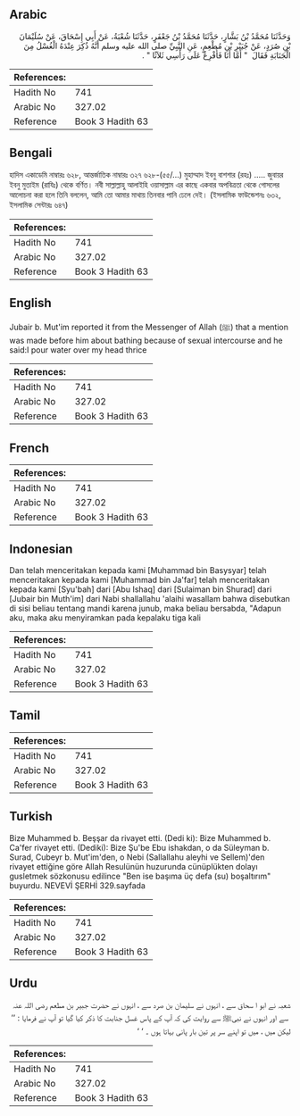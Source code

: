## Arabic


<div dir="rtl" lang="ar" style={{fontSize:'larger',backgroundColor:'#f8f9fa',padding:20}}>
وَحَدَّثَنَا مُحَمَّدُ بْنُ بَشَّارٍ، حَدَّثَنَا مُحَمَّدُ بْنُ جَعْفَرٍ، حَدَّثَنَا شُعْبَةُ، عَنْ أَبِي إِسْحَاقَ، عَنْ سُلَيْمَانَ بْنِ صُرَدٍ، عَنْ جُبَيْرِ بْنِ مُطْعِمٍ، عَنِ النَّبِيِّ صلى الله عليه وسلم أَنَّهُ ذُكِرَ عِنْدَهُ الْغُسْلُ مِنَ الْجَنَابَةِ فَقَالَ ‏ "‏ أَمَّا أَنَا فَأُفْرِغُ عَلَى رَأْسِي ثَلاَثًا ‏"‏ ‏.‏
</div>
<div style={{backgroundColor:'#f8f9fa',padding:20, marginBottom: 10}}><table> <thead> <tr> <th>References:</th> <th></th> </tr> </thead> <tbody><tr><td>Hadith No</td><td>741</td></tr><tr><td>Arabic No</td><td>327.02</td></tr><tr><td>Reference</td><td>Book 3 Hadith 63</td></tr></tbody></table></div>

## Bengali


<div dir="ltr" lang="bn" style={{fontSize:'larger',backgroundColor:'#f8f9fa',padding:20}}>
হাদিস একাডেমি নাম্বারঃ ৬২৮, আন্তর্জাতিক নাম্বারঃ ৩২৭ ৬২৮-(৫৫/...) মুহাম্মাদ ইবনু বাশশার (রহঃ) ..... জুবায়র ইবনু মুতাইম (রাযিঃ) থেকে বর্ণিত। নবী সাল্লাল্লাহু আলাইহি ওয়াসাল্লাম এর কাছে একবার অপবিত্রতা থেকে গোসলের আলোচনা করা হলে তিনি বললেন, আমি তো আমার মাথায় তিনবার পানি ঢেলে দেই। (ইসলামিক ফাউন্ডেশনঃ ৬৩২, ইসলামিক সেন্টারঃ ৬৪৭)
</div>
<div style={{backgroundColor:'#f8f9fa',padding:20, marginBottom: 10}}><table> <thead> <tr> <th>References:</th> <th></th> </tr> </thead> <tbody><tr><td>Hadith No</td><td>741</td></tr><tr><td>Arabic No</td><td>327.02</td></tr><tr><td>Reference</td><td>Book 3 Hadith 63</td></tr></tbody></table></div>

## English


<div dir="ltr" lang="en" style={{fontSize:'larger',backgroundColor:'#f8f9fa',padding:20}}>
Jubair b. Mut'im reported it from the Messenger of Allah (ﷺ) that a mention was made before him about bathing because of sexual intercourse and he said:I pour water over my head thrice
</div>
<div style={{backgroundColor:'#f8f9fa',padding:20, marginBottom: 10}}><table> <thead> <tr> <th>References:</th> <th></th> </tr> </thead> <tbody><tr><td>Hadith No</td><td>741</td></tr><tr><td>Arabic No</td><td>327.02</td></tr><tr><td>Reference</td><td>Book 3 Hadith 63</td></tr></tbody></table></div>

## French


<div dir="ltr" lang="fr" style={{fontSize:'larger',backgroundColor:'#f8f9fa',padding:20}}>

</div>
<div style={{backgroundColor:'#f8f9fa',padding:20, marginBottom: 10}}><table> <thead> <tr> <th>References:</th> <th></th> </tr> </thead> <tbody><tr><td>Hadith No</td><td>741</td></tr><tr><td>Arabic No</td><td>327.02</td></tr><tr><td>Reference</td><td>Book 3 Hadith 63</td></tr></tbody></table></div>

## Indonesian


<div dir="ltr" lang="id" style={{fontSize:'larger',backgroundColor:'#f8f9fa',padding:20}}>
Dan telah menceritakan kepada kami [Muhammad bin Basysyar] telah menceritakan kepada kami [Muhammad bin Ja'far] telah menceritakan kepada kami [Syu'bah] dari [Abu Ishaq] dari [Sulaiman bin Shurad] dari [Jubair bin Muth'im] dari Nabi shallallahu 'alaihi wasallam bahwa disebutkan di sisi beliau tentang mandi karena junub, maka beliau bersabda, "Adapun aku, maka aku menyiramkan pada kepalaku tiga kali
</div>
<div style={{backgroundColor:'#f8f9fa',padding:20, marginBottom: 10}}><table> <thead> <tr> <th>References:</th> <th></th> </tr> </thead> <tbody><tr><td>Hadith No</td><td>741</td></tr><tr><td>Arabic No</td><td>327.02</td></tr><tr><td>Reference</td><td>Book 3 Hadith 63</td></tr></tbody></table></div>

## Tamil


<div dir="ltr" lang="ta" style={{fontSize:'larger',backgroundColor:'#f8f9fa',padding:20}}>

</div>
<div style={{backgroundColor:'#f8f9fa',padding:20, marginBottom: 10}}><table> <thead> <tr> <th>References:</th> <th></th> </tr> </thead> <tbody><tr><td>Hadith No</td><td>741</td></tr><tr><td>Arabic No</td><td>327.02</td></tr><tr><td>Reference</td><td>Book 3 Hadith 63</td></tr></tbody></table></div>

## Turkish


<div dir="ltr" lang="tr" style={{fontSize:'larger',backgroundColor:'#f8f9fa',padding:20}}>
Bize Muhammed b. Beşşar da rivayet etti. (Dedi ki): Bize Muhammed b. Ca'fer rivayet etti. (Dediki): Bize Şu'be Ebu ishakdan, o da Süleyman b. Surad, Cubeyr b. Mut'im'den, o Nebi (Sallallahu aleyhi ve Sellem)'den rivayet ettiğine göre Allah Resulünün huzurunda cünüplükten dolayı gusletmek sözkonusu edilince "Ben ise başıma üç defa (su) boşaltırım" buyurdu. NEVEVİ ŞERHİ 329.sayfada
</div>
<div style={{backgroundColor:'#f8f9fa',padding:20, marginBottom: 10}}><table> <thead> <tr> <th>References:</th> <th></th> </tr> </thead> <tbody><tr><td>Hadith No</td><td>741</td></tr><tr><td>Arabic No</td><td>327.02</td></tr><tr><td>Reference</td><td>Book 3 Hadith 63</td></tr></tbody></table></div>

## Urdu


<div dir="rtl" lang="ur" style={{fontSize:'larger',backgroundColor:'#f8f9fa',padding:20}}>
شعبہ نے ابو ا سحاق سے ، انہوں نے سلیمان بن صرد سے ، انہوں نے حضرت جبیر بن مطعم ‌رضی ‌اللہ ‌عنہ ‌ ‌ سے اور انہوں نے نبیﷺ سے روایت کی کہ آپ کے پاس غسل جنابت کا ذکر کیا گیا تو آپ نے فرمایا : ’’ لیکن میں ، میں تو اپنے سر پر تین بار پانی بہاتا ہوں ۔ ‘ ‘
</div>
<div style={{backgroundColor:'#f8f9fa',padding:20, marginBottom: 10}}><table> <thead> <tr> <th>References:</th> <th></th> </tr> </thead> <tbody><tr><td>Hadith No</td><td>741</td></tr><tr><td>Arabic No</td><td>327.02</td></tr><tr><td>Reference</td><td>Book 3 Hadith 63</td></tr></tbody></table></div>